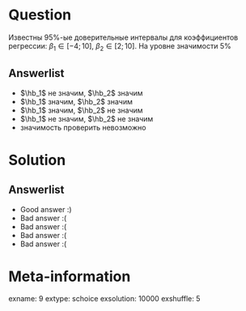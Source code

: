 Question
========
Известны 95\%-ые доверительные интервалы для коэффициентов регрессии:
$\beta_1 \in [-4; 10]$, $\beta_2 \in [2; 10]$. На уровне значимости 5\%


Answerlist
----------
*  $\hb_1$ не значим, $\hb_2$ значим
*  $\hb_1$ значим, $\hb_2$ значим
*  $\hb_1$ значим, $\hb_2$ не значим
*  $\hb_1$ не значим, $\hb_2$ не значим
*  значимость проверить невозможно

Solution
========

Answerlist
----------
*  Good answer :)
*  Bad answer :(
*  Bad answer :(
*  Bad answer :(
*  Bad answer :(

Meta-information
================
exname: 9
extype: schoice
exsolution: 10000
exshuffle: 5

